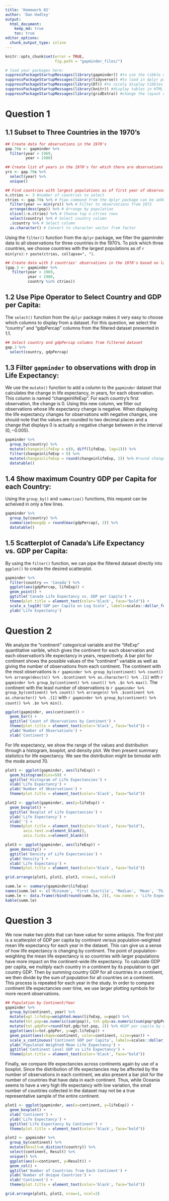 ```yaml
---
title: 'Homework 02'
author: 'Dan Hadley'
output: 
  html_document:
    keep_md: true
    toc: true
editor_options: 
  chunk_output_type: inline
---
```

<!---The following chunk allows errors when knitting--->

```r
knitr::opts_chunk$set(error = TRUE,
                      fig.path = "gapminder_files/")
```

<!---The following chunk loads the appropriate libraries--->

```r
# load your packages here:
suppressPackageStartupMessages(library(gapminder)) #to use the tibble dataset gapminder
suppressPackageStartupMessages(library(tidyverse)) #to load in dplyr package
suppressPackageStartupMessages(library(DT)) #to nicely display tibbles with datatable()
suppressPackageStartupMessages(library(knitr)) #display tables in HTML for R output with kable()
suppressPackageStartupMessages(library(gridExtra)) #change the layout of multiple ggplots()
```
    
# Question 1

## 1.1 Subset to Three Countries in the 1970's

<!---The following chunk finds the first year of observations for the 70's and the top 3 countries by population for that year--->

```r
## Create data for observations in the 1970's
gap.70s <- gapminder %>% 
  filter(year > 1969,
         year < 1980)

## Create list of years in the 1970's for which there are observations
yrs <- gap.70s %>% 
  select(year) %>% 
  unique()

## Find countries with largest populations as of first year of observations during 1970's
n.ctries <- 3 #number of countries to select
ctries <- gap.70s %>% # Pipe command from the dplyr package can be added with keyboard shortcut command+shift+m
  filter(year == min(yrs)) %>% # Filter to observations from 1972
  arrange(desc(pop)) %>% # Arrange by population
  slice(1:n.ctries) %>% # Choose top n.ctries rows
  select(country) %>% # Select country column
  .$country %>% # Select column
  as.character() # Convert to character vector from factor

```

Using the `filter()` function from the `dplyr` package, we filter the gapminder data to all observations for three countries in the 1970's.  To pick which three countries, we choose countries with the largest populations as of `r min(yrs)`: `r paste(ctries, collapse=", ")`.

```r
## Create data with 3 countries' observations in the 1970's based on largest populations from first 1970's observation
(gap.3 <- gapminder %>% 
   filter(year > 1969,
          year < 1980,
          country %in% ctries))
```

## 1.2 Use Pipe Operator to Select Country and GDP per Capita:

The `select()` function from the `dplyr` package makes it very easy to choose which columns to display from a dataset.  For this question, we select the "country" and "gdpPercap" columns from the filtered dataset presented in 1.1.

```r
## Select country and gdpPercap columns from filtered dataset
gap.3 %>% 
  select(country, gdpPercap)
```

## 1.3 Filter `gapminder` to observations with drop in Life Expectancy:

We use the `mutate()` function to add a column to the `gapminder` dataset that calculates the change in life expectancy, in years, for each observation.  This column is named "changeinlifeExp".  For each country's first observation, the change is $0$.  Using this new column, we filter out observations whose life expectancy change is negative.  When displaying the life expectancy changes for observations with negative changes, one should note that the values are rounded to two decimal places and a change that displays $0$ is actually a negative change between in the interval $(0, -0.005)$.

```r
gapminder %>% 
  group_by(country) %>% 
  mutate(changeinlifeExp = c(0, diff(lifeExp, lag=1))) %>% 
  filter(changeinlifeExp < 0) %>% 
  mutate(changeinlifeExp = round(changeinlifeExp, 2)) %>% #round change to 2 digits
  datatable()
```

## 1.4 Show maximum Country GDP per Capita for each Country:

Using the `group_by()` and `summarise()` functions, this request can be acheived in only a few lines.

```r
gapminder %>% 
  group_by(country) %>% 
  summarise(maxgdp = round(max(gdpPercap), 2)) %>%
  datatable()
```

## 1.5 Scatterplot of Canada's Life Expectancy vs. GDP per Capita:

By using the `filter()` function, we can pipe the filtered dataset directly into `ggplot()` to create the desired scatterplot.

```r
gapminder %>% 
  filter(country == 'Canada') %>% 
  ggplot(aes(gdpPercap, lifeExp)) +
  geom_point() + 
  ggtitle('Canada Life Expectancy vs. GDP per Capita') + 
  theme(plot.title = element_text(color='black', face="bold")) +
  scale_x_log10('GDP per Capita on Log Scale', labels=scales::dollar_format()) + 
  ylab('Life Expectancy')
```

# Question 2

We analyze the "continent" categorical variable and the "lifeExp" quantitative varible, which gives the continent for each observation and each observation's life expectancy in years, respectively.  A bar plot for continent shows the possible values of the "continent" variable as well as giving the number of observations from each continent.  The continent with the most observations is `r gapminder %>% group_by(continent) %>% count() %>% arrange(desc(n)) %>% .$continent %>% as.character() %>% .[1]` with `r gapminder %>% group_by(continent) %>% count() %>% .$n %>% max()`.  The continent with the least number of observations is `r gapminder %>% group_by(continent) %>% count() %>% arrange(n) %>% .$continent %>% as.character() %>% .[1]` with `r gapminder %>% group_by(continent) %>% count() %>% .$n %>% min()`.

```r
ggplot(gapminder, aes(continent)) + 
  geom_bar() + 
  ggtitle('Count of Observations by Continent') + 
  theme(plot.title = element_text(color='black', face="bold")) + 
  ylab('Number of Observations') +
  xlab('Continent')
```

For life expectancy, we show the range of the values and distribution through a histogram, boxplot, and density plot.  We then present summary statistics for life expectancy.  We see the distribution might be bimodal with the mode around 70.  
```r
plot1 <- ggplot(gapminder, aes(lifeExp)) + 
  geom_histogram(bins=50) + 
  ggtitle('Histogram of Life Expectancies') + 
  xlab('Life Expectancy') + 
  ylab('Number of Observations') + 
  theme(plot.title = element_text(color='black', face="bold"))

plot2 <- ggplot(gapminder, aes(y=lifeExp)) + 
  geom_boxplot() + 
  ggtitle('Boxplot of Life Expectancies') + 
  ylab('Life Expectancy') + 
  xlab('') + 
  theme(plot.title = element_text(color='black', face="bold"), 
        axis.text.x=element_blank(),
        axis.ticks.x=element_blank())

plot3 <- ggplot(gapminder, aes(lifeExp)) + 
  geom_density() + 
  ggtitle('Density of Life Expectancies') + 
  ylab('Density') + 
  xlab('Life Expectancy') + 
  theme(plot.title = element_text(color='black', face="bold"))

grid.arrange(plot1, plot2, plot3, nrow=1, ncol=3)

summ.le <- summary(gapminder$lifeExp)
names(summ.le) <- c('Minimum', 'First Quartile', 'Median', 'Mean', 'Third Quartile', 'Maximum')
summ.le <- data.frame(rbind(round(summ.le, 2)), row.names = 'Life Expectancy')
kable(summ.le)

```

# Question 3

We now make two plots that can have value for some anlaysis.  The first plot is a scatterplot of GDP per capita by continent versus population-weighted mean life expectancy for each year in the dataset.  This can give us a sense of how life expectancy is changing by continent.  The point of population-weighting the mean life expectancy is so countries with larger populations have more impact on the continent-wide life expectancy.  To calculate GDP per capita, we multiply each country in a continent by its population to get country GDP.  Then by summing country GDP for all countries in a continent, we then divide by the sum of population for all countries on a continent.  This process is repeated for each year in the study.  In order to compare continent life expectancies over time, we use larger plotting symbols for more recent observations.

```r

## Population by Continent/Year
gapminder %>% 
  group_by(continent, year) %>% 
  mutate(wgt.lifeExp=weighted.mean(lifeExp, w=pop)) %>% 
  mutate(tot.pop=as.numeric(sum(pop)), tot.gdp=as.numeric(sum(pop*gdpPercap))) %>%  #as.numeric() needed for precision
  mutate(tot.gdpPer=round(tot.gdp/tot.pop, 2)) %>% #GDP per capita by continent
  ggplot(aes(x=tot.gdpPer, y=wgt.lifeExp)) + 
  geom_point(aes(shape=continent, color=continent, size=year)) + 
  scale_x_continuous('Continent GDP per Capita', labels=scales::dollar_format()) + 
  ylab('Populated Weighted Mean Life Expectancy') + 
  ggtitle('Continent Level GDP vs Life Expectancy') + 
  theme(plot.title = element_text(color='black', face="bold"))
```

Finally, we compare life expectancies across continents again by use of a boxplot.  Since the distribution of life expectancies may be affected by the number of observations in each continent, we also present a bar plot for the number of countries that have data in each continent.  Thus, while Oceania seems to have a very high life expectancy with low variation, the small number of countries collected in the dataset may not be a true representative sample of the entire continent.

```r
plot1 <- ggplot(gapminder, aes(x=continent, y=lifeExp)) + 
  geom_boxplot() + 
  xlab('Continent') + 
  ylab('Life Expectancy') + 
  ggtitle('Life Expectancy by Continent') + 
  theme(plot.title = element_text(color='black', face="bold"))

plot2 <- gapminder %>% 
  group_by(continent) %>% 
  mutate(Result=n_distinct(country)) %>% 
  select(continent, Result) %>% 
  unique() %>% 
  ggplot(aes(x=continent, y=Result)) +
  geom_col() +
  ggtitle('Number of Countries from Each Continent') + 
  ylab('Number of Unique Countries') +
  xlab('Continent') + 
  theme(plot.title = element_text(color='black', face="bold"))

grid.arrange(plot1, plot2, nrow=1, ncol=2)
```
